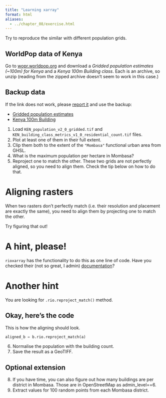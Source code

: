 ```yaml
---
title: "Learning xarray"
format: html
aliases:
  - ../chapter_08/exercise.html
---
```


Try to reproduce the similar with different population grids.

## WorldPop data of Kenya

Go to [wopr.worldpop.org](https://wopr.worldpop.org/) and download a _Gridded population estimates (~100m) for Kenya_ and a _Kenya 100m Building class_. Each is an archive, so unzip (reading from the zipped archive doesn't seem to work in this case.)

::: {.callout-note collapse="true"}
# Backup data

If the link does not work, please [report it](https://github.com/martinfleis/sds/issues/new) and use the backup:

- [Gridded population estimates](https://martinfleischmann.net/sds/raster_data/data/KEN_population_v2_0_gridded.zip)
- [Kenya 100m Building](https://martinfleischmann.net/sds/raster_data/data/KEN_building_class_metrics_v1_0_rasters.7z)
:::

1. Load `KEN_population_v2_0_gridded.tif` and `KEN_building_class_metrics_v1_0_residential_count.tif` files.
2. Plot at least one of them in their full extent.
3. Clip them both to the extent of the `"Mombasa"` functional urban area from GHSL.
4. What is the maximum population per hectare in Mombasa?
4. Reproject one to match the other. These two grids are not perfectly aligned, so you need to align them. Check the tip below on how to do that.

::: {.callout-tip collapse="true"}
# Aligning rasters

When two rasters don't perfectly match (i.e. their resolution and placement are exactly
the same), you need to align them by projecting one to match the other.

Try figuring that out!

::: {.callout-tip collapse="true"}
# A hint, please!

`rioxarray` has the functionality to do this as one line of code. Have you checked their (not so great, I admin) [documentation](https://corteva.github.io/rioxarray/stable/index.html)?

:::  {.callout-tip collapse="true"}
# Another hint

You are looking for `.rio.reproject_match()` method.

::: {.callout-tip collapse="true"}
# Okay, here's the code

This is how the aligning should look.

```py
aligned_b = b.rio.reproject_match(a)
```

:::
:::
:::
:::
6. Normalise the population with the building count.
7. Save the result as a GeoTIFF.

::: {.callout}

# Optional extension

8. If you have time, you can also figure out how many buildings are per district in Mombasa. Those are in OpenStreetMap as admin_level==6.
9. Extract values for 100 random points from each Mombasa district.
:::

